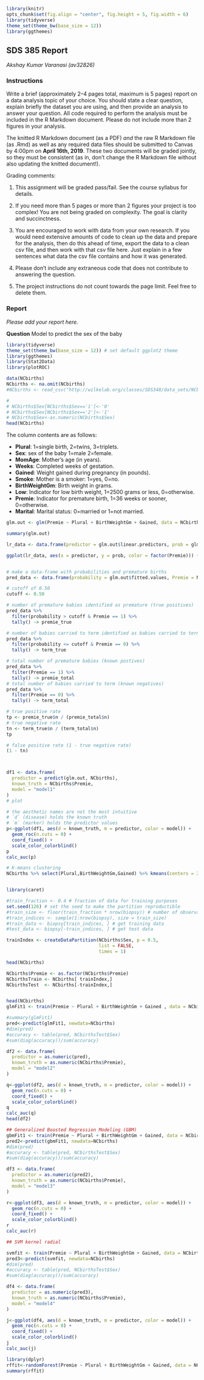 ```r
library(knitr)
opts_chunk$set(fig.align = "center", fig.height = 5, fig.width = 6)
library(tidyverse)
theme_set(theme_bw(base_size = 12))
library(ggthemes)
```

## SDS 385 Report
*Akshay Kumar Varanasi (av32826)*

### Instructions

Write a brief (approximately 2--4 pages total, maximum is 5 pages) report on a data analysis topic of your choice. You should state a clear question, explain briefly the dataset you are using, and then provide an analysis to answer your question. All code required to perform the analysis must be included in the R Markdown document. Please do not include more than 2 figures in your analysis.

The knitted R Markdown document (as a PDF) *and* the raw R Markdown file (as .Rmd) as well as any required data files should be submitted to Canvas by 4:00pm on **April 16th, 2019**. These two documents will be graded jointly, so they must be consistent (as in, don't change the R Markdown file without also updating the knitted document!).

Grading comments:

1. This assignment will be graded pass/fail. See the course syllabus for details.

2. If you need more than 5 pages or more than 2 figures your project is too complex! You are not being graded on complexity. The goal is clarity and succinctness.

3. You are encouraged to work with data from your own research. If you would need extensive amounts of code to clean up the data and prepare for the analysis, then do this ahead of time, export the data to a clean csv file, and then work with that csv file here. Just explain in a few sentences what data the csv file contains and how it was generated.

4. Please don't include any extraneous code that does not contribute to answering the question.

5. The project instructions do not count towards the page limit. Feel free to delete them.

### Report

*Please add your report here.*


**Question**
Model to predict the sex of the baby

```r

library(tidyverse)
theme_set(theme_bw(base_size = 12)) # set default ggplot2 theme
library(ggthemes)
library(Stat2Data)
library(plotROC)
```


```r
data(NCbirths)
NCbirths <- na.omit(NCbirths)
#NCbirths <- read_csv("http://wilkelab.org/classes/SDS348/data_sets/NCbirths.csv")

# 
# NCbirths$Sex[NCbirths$Sex=='1']<-'0'
# NCbirths$Sex[NCbirths$Sex=='2']<-'1'
# NCbirths$Sex<-as.numeric(NCbirths$Sex)
head(NCbirths)
```

The column contents are as follows:

+ **Plural**: 1=single birth, 2=twins, 3=triplets.
+ **Sex**: sex of the baby 1=male 2=female.
+ **MomAge**: Mother's age (in years).
+ **Weeks**: Completed weeks of gestation.
+ **Gained**: Weight gained during pregnancy (in pounds).
+ **Smoke**: Mother is a smoker: 1=yes, 0=no.
+ **BirthWeightGm**: Birth weight in grams.
+ **Low**: Indicator for low birth weight, 1=2500 grams or less, 0=otherwise.
+ **Premie**: Indicator for premature birth, 1=36 weeks or sooner, 0=otherwise.
+ **Marital**: Marital status: 0=married or 1=not married.

```r

glm.out <- glm(Premie ~ Plural + BirthWeightGm + Gained, data = NCbirths, family = "binomial")

summary(glm.out)
```


```r

lr_data <- data.frame(predictor = glm.out$linear.predictors, prob = glm.out$fitted.values, NCbirths)

ggplot(lr_data, aes(x = predictor, y = prob, color = factor(Premie))) + geom_point() + scale_color_colorblind()


# make a data-frame with probabilities and premature births
pred_data <- data.frame(probability = glm.out$fitted.values, Premie = NCbirths$Premie)

# cutoff of 0.50
cutoff <- 0.50

# number of premature babies identified as premature (true positives)
pred_data %>%
  filter(probability > cutoff & Premie == 1) %>%
  tally() -> premie_true

# number of babies carried to term identified as babies carried to term (true negatives)
pred_data %>%
  filter(probability <= cutoff & Premie == 0) %>%
  tally() -> term_true

# total number of premature babies (known postives)
pred_data %>%
  filter(Premie == 1) %>%
  tally() -> premie_total
# total number of babies carried to term (known negatives)
pred_data %>%
  filter(Premie == 0) %>%
  tally() -> term_total

# true positive rate
tp <- premie_true$n / (premie_total$n)
# true negative rate
tn <- term_true$n / (term_total$n)
tp

# false positive rate (1 - true negative rate)
(1 - tn)



df1 <- data.frame(
  predictor = predict(glm.out, NCbirths),
  known_truth = NCbirths$Premie,
  model = "model1"
)
# plot

# the aesthetic names are not the most intuitive
# `d` (disease) holds the known truth
# `m` (marker) holds the predictor values
p<-ggplot(df1, aes(d = known_truth, m = predictor, color = model)) +
  geom_roc(n.cuts = 0) +
  coord_fixed() +
  scale_color_colorblind()
p
calc_auc(p)
```

```r
# K-means clustering
NCbirths %>% select(Plural,BirthWeightGm,Gained) %>% kmeans(centers = 2) -> km


```

```r

```



```r
library(caret)

#train_fraction <- 0.4 # fraction of data for training purposes
set.seed(126) # set the seed to make the partition reproductible
#train_size <- floor(train_fraction * nrow(biopsy)) # number of observations in training set
#train_indices <- sample(1:nrow(biopsy), size = train_size)
#train_data <- biopsy[train_indices, ] # get training data
#test_data <- biopsy[-train_indices, ] # get test data

trainIndex <- createDataPartition(NCbirths$Sex, p = 0.5, 
                                  list = FALSE, 
                                  times = 1)

head(NCbirths)

```


```r
NCbirths$Premie <- as.factor(NCbirths$Premie)
NCbirthsTrain <- NCbirths[ trainIndex,]
NCbirthsTest  <- NCbirths[-trainIndex,]


head(NCbirths)
glmFit1 <- train(Premie ~ Plural + BirthWeightGm + Gained , data = NCbirths, method="glm", family="binomial")
``` 

```r
#summary(glmFit1)
pred<-predict(glmFit1, newdata=NCbirths)
#dim(pred)
#accuracy <- table(pred, NCbirthsTest$Sex)
#sum(diag(accuracy))/sum(accuracy)

df2 <- data.frame(
  predictor = as.numeric(pred),
  known_truth = as.numeric(NCbirths$Premie),
  model = "model2"
)

q<-ggplot(df2, aes(d = known_truth, m = predictor, color = model)) +
  geom_roc(n.cuts = 0) +
  coord_fixed() +
  scale_color_colorblind()
q
calc_auc(q)
head(df2)
```


```r

## Generalized Boosted Regression Modeling (GBM)
gbmFit1 <- train(Premie ~ Plural + BirthWeightGm + Gained, data = NCbirths, method="gbm", verbose = FALSE)
pred2<-predict(gbmFit1, newdata=NCbirths)
#dim(pred)
#accuracy <- table(pred, NCbirthsTest$Sex)
#sum(diag(accuracy))/sum(accuracy)

df3 <- data.frame(
  predictor = as.numeric(pred2),
  known_truth = as.numeric(NCbirths$Premie),
  model = "model3"
)

r<-ggplot(df3, aes(d = known_truth, m = predictor, color = model)) +
  geom_roc(n.cuts = 0) +
  coord_fixed() +
  scale_color_colorblind()
r
calc_auc(r)

```

```r
## SVM kernel radial

svmfit <- train(Premie ~ Plural + BirthWeightGm + Gained, data = NCbirths, method="svmRadial", verbose = FALSE)
pred3<-predict(svmfit, newdata=NCbirths)
#dim(pred)
#accuracy <- table(pred, NCbirthsTest$Sex)
#sum(diag(accuracy))/sum(accuracy)

df4 <- data.frame(
  predictor = as.numeric(pred3),
  known_truth = as.numeric(NCbirths$Premie),
  model = "model4"
)

j<-ggplot(df4, aes(d = known_truth, m = predictor, color = model)) +
  geom_roc(n.cuts = 0) +
  coord_fixed() +
  scale_color_colorblind()
j
calc_auc(j)
```


```r
library(dplyr)
rffit<-randomForest(Premie ~ Plural + BirthWeightGm + Gained, data = NCbirths)
summary(rffit)
```

